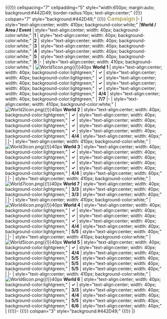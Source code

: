 <br />
{{{!}} cellspacing="7" cellpadding="5" style="width:650px; margin:auto; background:#442D49; border-radius:10px; text-align:center;"
{{!}} colspan="7" style="background:#442D49;" {{!}} <font size=4 color=#ADA469>'''Campaign'''</font>
|-
| style="text-align:center; width: 410px; background-color:white;" |'''World / Area / Event'''
| style="text-align:center; width: 40px; background-color:white;" |'''1'''
| style="text-align:center; width: 40px; background-color:white;" |'''2'''
| style="text-align:center; width: 40px; background-color:white;" |'''3'''
| style="text-align:center; width: 40px; background-color:white;" |'''4'''
| style="text-align:center; width: 40px; background-color:white;" |'''5'''
| style="text-align:center; width: 40px; background-color:white;" |'''6'''
|-
| style="text-align:center; width: 410px; background-color:white;" | [[File:World1icon.png{{!}}40px]] '''World 1'''
| style="text-align:center; width: 40px; background-color:lightgreen;" | '''✓'''
| style="text-align:center; width: 40px; background-color:lightgreen;" | '''✓'''
| style="text-align:center; width: 40px; background-color:lightgreen;" | '''✓'''
| style="text-align:center; width: 40px; background-color:lightgreen;" | '''✓'''
| style="text-align:center; width: 40px; background-color:lightgreen;" | '''4/4'''
| style="text-align:center; width: 40px; background-color:lightgreen;" | '''7/7'''
|-
| style="text-align:center; width: 410px; background-color:white;" | [[File:World2icon.png{{!}}40px]] '''World 2'''
| style="text-align:center; width: 40px; background-color:lightgreen;" | '''✓'''
| style="text-align:center; width: 40px; background-color:lightgreen;" | '''✓'''
| style="text-align:center; width: 40px; background-color:lightgreen;" | '''✓'''
| style="text-align:center; width: 40px; background-color:lightgreen;" | '''✓'''
| style="text-align:center; width: 40px; background-color:lightgreen;" | '''4/4'''
| style="text-align:center; width: 40px;" |
|-
| style="text-align:center; width: 410px; background-color:white;" | [[File:World3icon.png{{!}}40px]] '''World 3'''
| style="text-align:center; width: 40px; background-color:lightgreen;" | '''✓'''
| style="text-align:center; width: 40px; background-color:lightgreen;" | '''✓'''
| style="text-align:center; width: 40px; background-color:lightgreen;" | '''✓'''
| style="text-align:center; width: 40px; background-color:lightgreen;" | '''✓'''
| style="text-align:center; width: 40px; background-color:lightgreen;" | '''4/4'''
| style="text-align:center; width: 40px;" |
|-
| style="text-align:center; width: 410px; background-color:white;" | [[File:World7icon.png{{!}}40px]] '''World 7'''
| style="text-align:center; width: 40px; background-color:lightgreen;" | '''3/3'''
| style="text-align:center; width: 40px; background-color:lightgreen;" | '''3/3'''
| style="text-align:center; width: 40px;" |
|-
| style="text-align:center; width: 410px; background-color:white;" | [[File:World4icon.png{{!}}40px]] '''World 4'''
| style="text-align:center; width: 40px; background-color:lightgreen;" | '''✓'''
| style="text-align:center; width: 40px; background-color:lightgreen;" | '''✓'''
| style="text-align:center; width: 40px; background-color:lightgreen;" | '''✓'''
| style="text-align:center; width: 40px; background-color:lightgreen;" | '''4/4'''
| style="text-align:center; width: 40px; background-color:lightgreen;" | '''5/5'''
| style="text-align:center; width: 40px;" |
|-
| style="text-align:center; width: 410px; background-color:white;" | [[File:World5icon.png{{!}}40px]] '''World 5'''
| style="text-align:center; width: 40px; background-color:lightgreen;" | '''✓'''
| style="text-align:center; width: 40px; background-color:lightgreen;" | '''4/4'''
| style="text-align:center; width: 40px; background-color:lightgreen;" | '''5/5'''
| style="text-align:center; width: 40px; background-color:lightgreen;" | '''5/5'''
| style="text-align:center; width: 40px; background-color:lightgreen;" | '''5/5'''
| style="text-align:center; width: 40px;" |
|-
| style="text-align:center; width: 410px; background-color:white;" | [[File:World6icon.png{{!}}40px]] '''World 6'''
| style="text-align:center; width: 40px; background-color:lightgreen;" | '''✓'''
| style="text-align:center; width: 40px; background-color:lightgreen;" | '''3/3'''
| style="text-align:center; width: 40px; background-color:lightgreen;" | '''4/4'''
| style="text-align:center; width: 40px; background-color:lightgreen;" | '''5/5'''
| style="text-align:center; width: 40px; background-color:lightgreen;" | '''6/6'''
| style="text-align:center; width: 40px;" |
{{!}}-
{{!}} colspan="3" style="background:#442D49;" {{!}}
|}